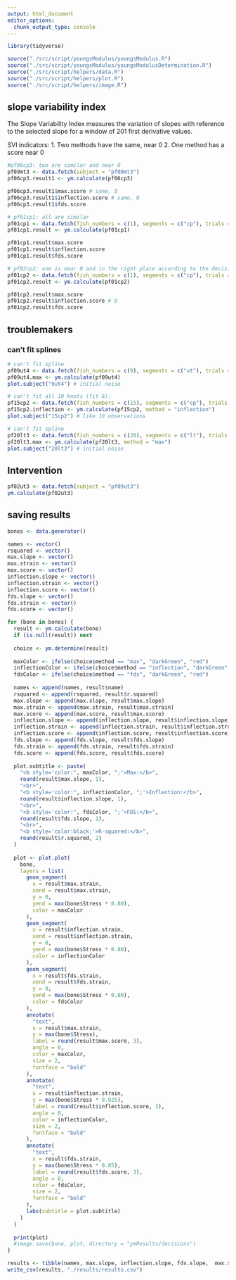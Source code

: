 ```yaml
---
output: html_document
editor_options: 
  chunk_output_type: console
---
```


```r
library(tidyverse)

source("./src/script/youngsModulus/youngsModulus.R")
source("./src/script/youngsModulus/youngsModulusDetermination.R")
source("./src/script/helpers/data.R")
source("./src/script/helpers/plot.R")
source("./src/script/helpers/image.R")
```


## slope variability index

The Slope Variability Index measures the variation of slopes with reference to the selected slope for a window of 201 first derivative values.

SVI indicators:
  1. Two methods have the same, near 0
  2. One method has a score near 0
```r
#pf06cp3: two are similar and near 0
pf09mt3 <- data.fetch(subject = "pf09mt3")
pf06cp3.result1 <- ym.calculate(pf06cp3)

pf06cp3.result1$max.score # same, 0
pf06cp3.result1$inflection.score # same, 0
pf06cp3.result1$fds.score

# pf01cp1: all are similar
pf01cp1 <- data.fetch(fish_numbers = c(1), segments = c("cp"), trials = c(1))
pf01cp1.result <- ym.calculate(pf01cp1)

pf01cp1.result$max.score
pf01cp1.result$inflection.score
pf01cp1.result$fds.score

# pf02cp2: one is near 0 and in the right place according to the decision tree
pf01cp2 <- data.fetch(fish_numbers = c(1), segments = c("cp"), trials = c(2))
pf01cp2.result <- ym.calculate(pf01cp2)

pf01cp2.result$max.score 
pf01cp2.result$inflection.score # 0
pf01cp2.result$fds.score
```


## troublemakers

### can't fit splines
```r
# can't fit spline
pf09ut4 <- data.fetch(fish_numbers = c(9), segments = c("ut"), trials = c(4))
pf09ut4.max <- ym.calculate(pf09ut4)
plot.subject("9ut4") # initial noise

# can't fit all 10 knots (fit 8).
pf15cp2 <- data.fetch(fish_numbers = c(15), segments = c("cp"), trials = c(2))
pf15cp2.inflection <- ym.calculate(pf15cp2, method = "inflection")
plot.subject("15cp2") # like 10 observations

# can't fit spline
pf20lt3 <- data.fetch(fish_numbers = c(20), segments = c("lt"), trials = c(3))
pf20lt3.max <- ym.calculate(pf20lt3, method = "max")
plot.subject("20lt3") # initial noise
```

## Intervention
```r
pf02ut3 <- data.fetch(subject = "pf09ut3")
ym.calculate(pf02ut3)
```



## saving results
```r
bones <- data.generator()

names <- vector()
rsquared <- vector()
max.slope <- vector()
max.strain <- vector()
max.score <- vector()
inflection.slope <- vector()
inflection.strain <- vector()
inflection.score <- vector()
fds.slope <- vector()
fds.strain <- vector()
fds.score <- vector()
```

```r
for (bone in bones) {
  result <- ym.calculate(bone)
  if (is.null(result)) next
  
  choice <- ym.determine(result)
  
  maxColor <- ifelse(choice$method == "max", "darkGreen", "red")
  inflectionColor <- ifelse(choice$method == "inflection", "darkGreen", "red")
  fdsColor <- ifelse(choice$method == "fds", "darkGreen", "red")
  
  names <- append(names, result$name)
  rsquared <- append(rsquared, result$r.squared)
  max.slope <- append(max.slope, result$max.slope)
  max.strain <- append(max.strain, result$max.strain)
  max.score <- append(max.score, result$max.score)
  inflection.slope <- append(inflection.slope, result$inflection.slope)
  inflection.strain <- append(inflection.strain, result$inflection.strain)
  inflection.score <- append(inflection.score, result$inflection.score)
  fds.slope <- append(fds.slope, result$fds.slope)
  fds.strain <- append(fds.strain, result$fds.strain)
  fds.score <- append(fds.score, result$fds.score)
  
  plot.subtitle <- paste(
    "<b style='color:", maxColor, ";'>Max:</b>",
    round(result$max.slope, 1),
    "<br>",
    "<b style='color:", inflectionColor, ";'>Inflection:</b>",
    round(result$inflection.slope, 1),
    "<br>",
    "<b style='color:", fdsColor, ";'>FDS:</b>",
    round(result$fds.slope, 1),
    "<br>",
    "<b style='color:black;'>R-squared:</b>",
    round(result$r.squared, 2)
  )
  
  plot <- plot.plot(
    bone,
    layers = list(
      geom_segment(
        x = result$max.strain,
        xend = result$max.strain,
        y = 0,
        yend = max(bone$Stress * 0.80),
        color = maxColor
      ),
      geom_segment(
        x = result$inflection.strain,
        xend = result$inflection.strain,
        y = 0,
        yend = max(bone$Stress * 0.80),
        color = inflectionColor
      ),
      geom_segment(
        x = result$fds.strain,
        xend = result$fds.strain,
        y = 0,
        yend = max(bone$Stress * 0.80),
        color = fdsColor
      ),
      annotate(
        "text",
        x = result$max.strain,
        y = max(bone$Stress),
        label = round(result$max.score, 3),
        angle = 0,
        color = maxColor,
        size = 2,
        fontface = "bold"
      ),
      annotate(
        "text",
        x = result$inflection.strain,
        y = max(bone$Stress * 0.925),
        label = round(result$inflection.score, 3),
        angle = 0,
        color = inflectionColor,
        size = 2,
        fontface = "bold"
      ),
      annotate(
        "text",
        x = result$fds.strain,
        y = max(bone$Stress * 0.85),
        label = round(result$fds.score, 3),
        angle = 0,
        color = fdsColor,
        size = 2,
        fontface = "bold"
      ),
      labs(subtitle = plot.subtitle)
    )
  )
  
  print(plot)
  #image.save(bone, plot, directory = "ymResults/decisions")
}
```

```r
results <- tibble(names, max.slope, inflection.slope, fds.slope,  max.strain, inflection.strain, fds.strain, max.score, inflection.score, fds.score, rsquared)
write_csv(results, "./results/results.csv")
```






